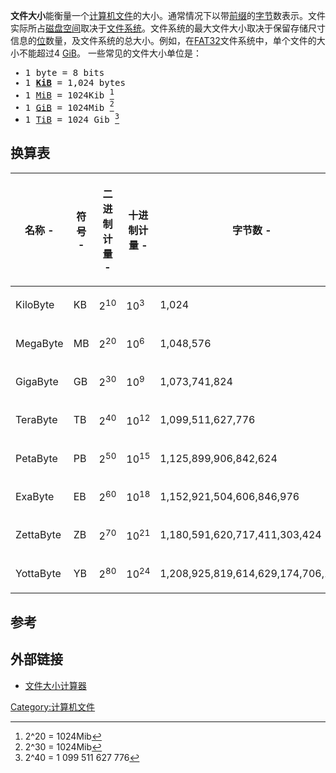 '''文件大小'''能衡量一个[[计算机|计算机]][[计算机文件|文件]]的大小。通常情况下以带[[前缀|前缀]]的[[字节|字节]]数表示。文件实际所占[[电脑数据存贮器|磁盘空间]]取决于[[文件系统|文件系统]]。文件系统的最大文件大小取决于保留存储尺寸信息的[[比特|位]]数量，及文件系统的总大小。例如，在[[FAT|FAT32]]文件系统中，单个文件的大小不能超过4 [[Gibibyte|GiB]]。
一些常见的文件大小单位是：<tt>
*1 byte = 8 bits
*1 '''[[Kibibyte|KiB]]''' = 1,024 bytes
*1 [[Mebibyte|MiB]] = 1024Kib <ref>2^20 = 1024Mib</ref>
*1 [[Gibibyte|GiB]] = 1024Mib <ref>2^30 = 1024Mib</ref>
*1 [[Tebibyte|TiB]] = 1024 Gib <ref>2^40 = 1 099 511 627 776</ref></tt>

== 换算表 ==
{|
|-
! 名称 -
! 符号 - 
! 二进制计量 - 
! 十进制计量 - 
! 字节数 - 
! 等于
|-
| KiloByte
| KB
| 2<sup>10</sup>
| 10<sup>3</sup>
| 1,024
| 1,024 B
|-
| MegaByte
| MB
| 2<sup>20</sup>
| 10<sup>6</sup>
| 1,048,576
| 1,024 KB
|-
| GigaByte
| GB
| 2<sup>30</sup>
| 10<sup>9</sup>
| 1,073,741,824	
| 1,024 MB
|-
| TeraByte
| TB
| 2<sup>40</sup>
| 10<sup>12</sup>
| 1,099,511,627,776
| 1,024 GB
|-
| PetaByte
| PB
| 2<sup>50</sup>                   
| 10<sup>15</sup>
| 1,125,899,906,842,624
| 1,024 TB
|-
| ExaByte
| EB
| 2<sup>60</sup>
| 10<sup>18</sup>
| 1,152,921,504,606,846,976
| 1,024 PB
|-
| ZettaByte
| ZB
| 2<sup>70</sup>
| 10<sup>21</sup>
| 1,180,591,620,717,411,303,424
| 1,024 EB
|-
| YottaByte
| YB
| 2<sup>80</sup>
| 10<sup>24</sup>
| 1,208,925,819,614,629,174,706,176
| 1,024 ZB
|}

== 参考 ==
{{Reflist}}

== 外部链接 ==
* [http://www.mindgems.com/info/file-size/ 文件大小计算器] {{Wayback|url=http://www.mindgems.com/info/file-size/ |date=20210302175526 }}{{en}}

[[Category:计算机文件|Category:计算机文件]]

{{Compu-storage-stub}}